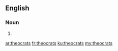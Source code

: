 ==English==

===Noun===
{{head|en}}

# {{plural of|theocrat}}

[[ar:theocrats]]
[[fr:theocrats]]
[[ku:theocrats]]
[[my:theocrats]]
